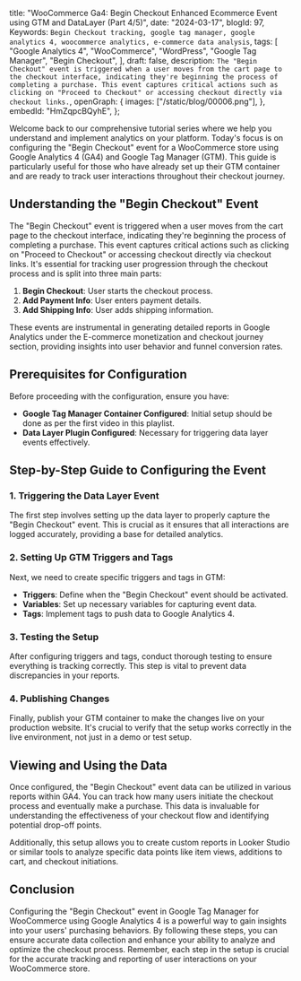   title:
    "WooCommerce Ga4: Begin Checkout Enhanced Ecommerce Event using GTM and DataLayer (Part 4/5)",
  date: "2024-03-17",
  blogId: 97,
  Keywords: `Begin Checkout tracking, google tag manager, google analytics 4, woocommerce analytics, e-commerce data analysis`,
  tags: [
    "Google Analytics 4",
    "WooCommerce",
    "WordPress",
    "Google Tag Manager",
    "Begin Checkout",
  ],
  draft: false,
  description: `The "Begin Checkout" event is triggered when a user moves from the cart page to the checkout interface, indicating they're beginning the process of completing a purchase. This event captures critical actions such as clicking on "Proceed to Checkout" or accessing checkout directly via checkout links.`,
  openGraph: {
    images: ["/static/blog/00006.png"],
  },
  embedId: "HmZqpcBQyhE",
};

Welcome back to our comprehensive tutorial series where we help you understand and implement analytics on your platform. Today's focus is on configuring the "Begin Checkout" event for a WooCommerce store using Google Analytics 4 (GA4) and Google Tag Manager (GTM). This guide is particularly useful for those who have already set up their GTM container and are ready to track user interactions throughout their checkout journey.

## Understanding the "Begin Checkout" Event

The "Begin Checkout" event is triggered when a user moves from the cart page to the checkout interface, indicating they're beginning the process of completing a purchase. This event captures critical actions such as clicking on "Proceed to Checkout" or accessing checkout directly via checkout links. It's essential for tracking user progression through the checkout process and is split into three main parts:

1. **Begin Checkout**: User starts the checkout process.
2. **Add Payment Info**: User enters payment details.
3. **Add Shipping Info**: User adds shipping information.

These events are instrumental in generating detailed reports in Google Analytics under the E-commerce monetization and checkout journey section, providing insights into user behavior and funnel conversion rates.

## Prerequisites for Configuration

Before proceeding with the configuration, ensure you have:

- **Google Tag Manager Container Configured**: Initial setup should be done as per the first video in this playlist.
- **Data Layer Plugin Configured**: Necessary for triggering data layer events effectively.

## Step-by-Step Guide to Configuring the Event

### 1. Triggering the Data Layer Event

The first step involves setting up the data layer to properly capture the "Begin Checkout" event. This is crucial as it ensures that all interactions are logged accurately, providing a base for detailed analytics.

### 2. Setting Up GTM Triggers and Tags

Next, we need to create specific triggers and tags in GTM:

- **Triggers**: Define when the "Begin Checkout" event should be activated.
- **Variables**: Set up necessary variables for capturing event data.
- **Tags**: Implement tags to push data to Google Analytics 4.

### 3. Testing the Setup

After configuring triggers and tags, conduct thorough testing to ensure everything is tracking correctly. This step is vital to prevent data discrepancies in your reports.

### 4. Publishing Changes

Finally, publish your GTM container to make the changes live on your production website. It's crucial to verify that the setup works correctly in the live environment, not just in a demo or test setup.

## Viewing and Using the Data

Once configured, the "Begin Checkout" event data can be utilized in various reports within GA4. You can track how many users initiate the checkout process and eventually make a purchase. This data is invaluable for understanding the effectiveness of your checkout flow and identifying potential drop-off points.

Additionally, this setup allows you to create custom reports in Looker Studio or similar tools to analyze specific data points like item views, additions to cart, and checkout initiations.

## Conclusion

Configuring the "Begin Checkout" event in Google Tag Manager for WooCommerce using Google Analytics 4 is a powerful way to gain insights into your users' purchasing behaviors. By following these steps, you can ensure accurate data collection and enhance your ability to analyze and optimize the checkout process. Remember, each step in the setup is crucial for the accurate tracking and reporting of user interactions on your WooCommerce store.
